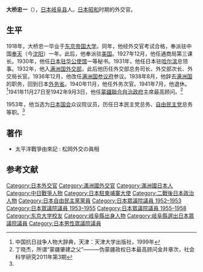 {{Infobox officeholder
| name          = 大橋 忠一
|original_name=
| image         = 
| caption       =
| office      = {{JPN}}[[眾議院_(日本)|眾議院議員]]
| term_start   = 1952年10月2日
| term_end    = 1958年4月25日
|predecessor   =
|successor    =
|constituency  = {{link-ja|岐阜縣第1區 (中選舉區)|岐阜県第1区 (中選挙区)|岐阜縣第1區}}
| order2 = 2
| ambassador_from2 = 日本
| country2 = 柬埔寨
| term_start2 = 1959年
| term_end2 = 1961年
|1blankname2    = {{nowrap|[[外務大臣_(日本)|外務大臣]]}}
|1namedata2     = {{link-ja|藤山愛一郎|藤山愛一郎}}<br>[[小坂善太郎|小坂善太郎]]
| predecessor2 = {{link-ja|吉岡範武|吉岡範武}}
| successor2 = {{link-ja|芳賀四郎|芳賀四郎}}
| birth_date    = {{Birth date|1893|12|8}}
| birth_place   = {{EOJ}}[[岐阜縣|岐阜縣]]
| death_date    ={{death date and age|1975|12|14|1893|12|8}}
| death_place   = 
| party         = [[自由民主党_(日本)|自由民主党]]
| relations     =
| residence     =
| alma_mater    = [[東京帝国大学|東京帝国大学]]英法科
| occupation    = [[外交官|外交官]]
}}
'''大桥忠一'''（{{bd|1893年|12月8日|1975年|12月14日|Ohhashi Chiyuuichi}}），[[日本|日本]][[岐阜县|岐阜县]]人。[[日本|日本]][[昭和|昭和]]时期的外交官。

==生平==
1918年，大桥忠一毕业于[[东京帝国大学|东京帝国大学]]。同年，他经外交官考试合格，奉派驻中国[[奉天|奉天]]（今[[沈阳|沈阳]]）一年。此后，他奉派驻[[美国|美国]]。1927年12月，他任通商局第三课长。1930年，他任[[日本驻华公使馆|日本驻华公使馆]]一等秘书。1931年，他任日本驻[[哈尔滨|哈尔滨]]总领事。1932年，他入[[满洲国外交部|满洲国外交部]]，此后他历任外交部总务司长、外交部次长、外交局长官。1936年12月，他改任[[满洲国参议府|满洲国参议府]]参议。1938年8月，他辞去[[满洲国|满洲国]]的职务，回到日本[[日本外務省|外务省]]。1940年11月，他任外务次官。1941年7月，他退休。<ref name=dcd>中国抗日战争人物大辞典，天津：天津大学出版社，1999年</ref>1941年11月27日至1942年9月3日，他任[[蒙疆聯合自治政府|蒙疆聯合自治政府]]主席最高顾问。<ref>丁晓杰，所谓“蒙疆肇建之父”———伪蒙疆政权日本最高顾问金井章次，社会科学研究2011年第3期</ref>

1953年，他当选为[[日本国会|日本国会]]众议院议员，历任日本民主党总务、[[自由民主党_(日本)|自由民主党]]总务等职。<ref name=dcd/>

==著作==
*太平洋戰爭由來記 : 松岡外交の眞相

==参考文献==
{{reflist}}

{{DEFAULTSORT:Ohashi Chuichi}}
[[Category:日本外交官|Category:日本外交官]]
[[Category:滿洲國外交官|Category:滿洲國外交官]]
[[Category:滿洲國日本人|Category:滿洲國日本人]]
[[Category:中日戰爭人物|Category:中日戰爭人物]]
[[Category:日本駐柬埔寨大使|Category:日本駐柬埔寨大使]]
[[Category:二戰後日本政治人物|Category:二戰後日本政治人物]]
[[Category:日本自由民主黨黨員|Category:日本自由民主黨黨員]]
[[Category:日本眾議院議員_1952–1953|Category:日本眾議院議員 1952–1953]]
[[Category:日本眾議院議員_1953–1955|Category:日本眾議院議員 1953–1955]]
[[Category:日本眾議院議員_1955–1958|Category:日本眾議院議員 1955–1958]]
[[Category:东京大学校友|Category:东京大学校友]]
[[Category:岐阜縣出身人物|Category:岐阜縣出身人物]]
[[Category:岐阜縣選出日本眾議院議員|Category:岐阜縣選出日本眾議院議員]]
[[Category:日本男性眾議院議員|Category:日本男性眾議院議員]]